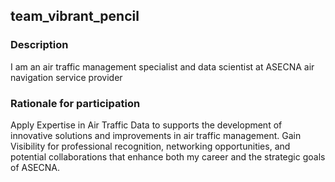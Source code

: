## team_vibrant_pencil

### Description
I am an air traffic management specialist and data scientist at ASECNA air navigation service provider

### Rationale for participation
Apply Expertise in Air Traffic Data to supports the development of innovative solutions and improvements in air traffic management. Gain Visibility for  professional recognition, networking opportunities, and potential collaborations that enhance both my career and the strategic goals of ASECNA.

